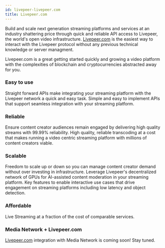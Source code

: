 ```yaml
---
id: livepeer-livepeer.com
title: Livepeer.com
---
```


Build and scale next generation streaming platforms and services at an industry shattering price through quick and reliable API access to Livepeer, the world's open video infrastructure. [Livepeer.com](https://livepeer.com) is the easiest way to interact with the Livepeer protocol without any previous technical knowledge or server managment.

Livepeer.com is a great getting started quickly and growing a video platform with the complexities of blockchain and cryptocurrencies abstracted away for you.

### Easy to use
Straight forward APIs make integrating your streaming platform with the Livepeer network a quick and easy task. Simple and easy to implement APIs that support seamless integration with your streaming platform.

### Reliable
Ensure content creator audiences remain engaged by delivering high quality streams with 99.99% reliability. High quality, reliable transcoding at a cost that makes running a video centric streaming platform with millions of content creators viable.

### Scalable
Freedom to scale up or down so you can manage content creator demand without over investing in infrastructure. Leverage Livepeer's decentralized network of GPUs for AI-assisted content moderation in your streaming platform. Key features to enable interactive use cases that drive engagement on streaming platforms including low latency and object detection.

### Affordable
Live Streaming at a fraction of the cost of comparable services.

### Media Network + Livepeer.com
[Livepeer.com](https://livepeer.com) integration with Media Network is coming soon! Stay tuned. 